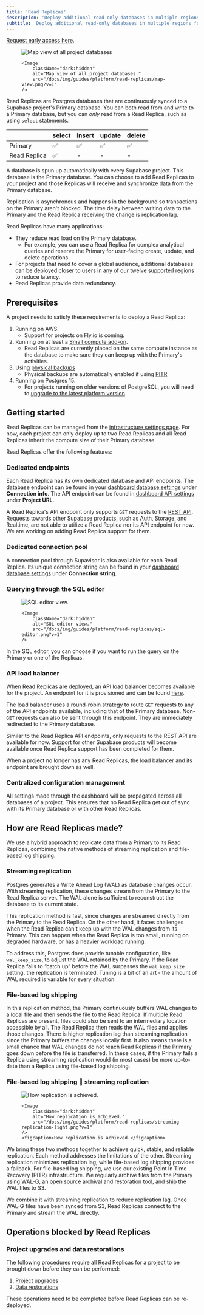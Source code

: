 ```yaml
---
title: 'Read Replicas'
description: 'Deploy additional read-only databases in multiple regions for your project.'
subtitle: 'Deploy additional read-only databases in multiple regions for your project'
---
```


<Admonition type="note" label="Read Replicas are available to organizations on Pro plan and above who have signed up for early access.">

[Request early access here](https://forms.supabase.com/read-replica).

</Admonition>

<figure className="max-w-[700px] mx-auto">
    <Image
        className="hidden dark:block"
        alt="Map view of all project databases"
        src="/docs/img/guides/platform/read-replicas/map-view.png?v=1"
    />

    <Image
        className="dark:hidden"
        alt="Map view of all project databases."
        src="/docs/img/guides/platform/read-replicas/map-view.png?v=1"
    />

</figure>

Read Replicas are Postgres databases that are continuously synced to a Supabase project's Primary database. You can both read from and write to a Primary database, but you can _only_ read from a Read Replica, such as using `select` statements.

|              | select | insert | update | delete |
| ------------ | ------ | ------ | ------ | ------ |
| Primary      | ✅     | ✅     | ✅     | ✅     |
| Read Replica | ✅     | -      | -      | -      |

A database is spun up automatically with every Supabase project. This database is the Primary database. You can choose to add Read Replicas to your project and those Replicas will receive and synchronize data from the Primary database.

Replication is asynchronous and happens in the background so transactions on the Primary aren't blocked. The time delay between writing data to the Primary and the Read Replica receiving the change is replication lag.

Read Replicas have many applications:

- They reduce read load on the Primary database.
  - For example, you can use a Read Replica for complex analytical queries and reserve the Primary for user-facing create, update, and delete operations.
- For projects that need to cover a global audience, additional databases can be deployed closer to users in any of our twelve supported regions to reduce latency.
- Read Replicas provide data redundancy.

## Prerequisites

A project needs to satisfy these requirements to deploy a Read Replica:

1. Running on AWS.
   - Support for projects on Fly.io is coming.
1. Running on at least a [Small compute add-on](/docs/guides/platform/compute-add-ons).
   - Read Replicas are currently placed on the same compute instance as the database to make sure they can keep up with the Primary's activities.
1. Using [physical backups](/docs/guides/platform/backups#point-in-time-recovery)
   - Physical backups are automatically enabled if using [PITR](/docs/guides/platform/backups#point-in-time-recovery)
1. Running on Postgres 15.
   - For projects running on older versions of PostgreSQL, you will need to [upgrade to the latest platform version](/docs/guides/platform/migrating-and-upgrading-projects#pgupgrade).

## Getting started

Read Replicas can be managed from the [infrastructure settings page](https://supabase.com/dashboard/project/_/settings/infrastructure). For now, each project can only deploy up to two Read Replicas and all Read Replicas inherit the compute size of their Primary database.

Read Replicas offer the following features:

### Dedicated endpoints

Each Read Replica has its own dedicated database and API endpoints. The database endpoint can be found in your [dashboard database settings](https://supabase.com/dashboard/project/_/settings/database) under **Connection info**. The API endpoint can be found in [dashboard API settings](https://supabase.com/dashboard/project/_/settings/api) under **Project URL**.

A Read Replica's API endpoint only supports `GET` requests to the [REST API](https://supabase.com/docs/guides/api). Requests towards other Supabase products, such as Auth, Storage, and Realtime, are not able to utilize a Read Replica nor its API endpoint for now. We are working on adding Read Replica support for them.

### Dedicated connection pool

A connection pool through Supavisor is also available for each Read Replica. Its unique connection string can be found in your [dashboard database settings](https://supabase.com/dashboard/project/_/settings/database) under **Connection string**.

### Querying through the SQL editor

<figure className="max-w-[700px] mx-auto">
    <Image
        className="hidden dark:block"
        alt="SQL editor view."
        src="/docs/img/guides/platform/read-replicas/sql-editor.png?v=1"
    />

    <Image
        className="dark:hidden"
        alt="SQL editor view."
        src="/docs/img/guides/platform/read-replicas/sql-editor.png?v=1"
    />

</figure>

In the SQL editor, you can choose if you want to run the query on the Primary or one of the Replicas.

### API load balancer

When Read Replicas are deployed, an API load balancer becomes available for the project. An endpoint for it is provisioned and can be found [here](https://supabase.com/dashboard/project/_/settings/api).

The load balancer uses a round-robin strategy to route `GET` requests to any of the API endpoints available, including that of the Primary database. Non-`GET` requests can also be sent through this endpoint. They are immediately redirected to the Primary database.

Similar to the Read Replica API endpoints, only requests to the REST API are available for now. Support for other Supabase products will become available once Read Replica support has been completed for them.

When a project no longer has any Read Replicas, the load balancer and its endpoint are brought down as well.

### Centralized configuration management

All settings made through the dashboard will be propagated across all databases of a project. This ensures that no Read Replica get out of sync with its Primary database or with other Read Replicas.

## How are Read Replicas made?

We use a hybrid approach to replicate data from a Primary to its Read Replicas, combining the native methods of streaming replication and file-based log shipping.

### Streaming replication

Postgres generates a Write Ahead Log (WAL) as database changes occur. With streaming replication, these changes stream from the Primary to the Read Replica server. The WAL alone is sufficient to reconstruct the database to its current state.

This replication method is fast, since changes are streamed directly from the Primary to the Read Replica. On the other hand, it faces challenges when the Read Replica can't keep up with the WAL changes from its Primary. This can happen when the Read Replica is too small, running on degraded hardware, or has a heavier workload running.

To address this, Postgres does provide tunable configuration, like `wal_keep_size`, to adjust the WAL retained by the Primary. If the Read Replica fails to “catch up” before the WAL surpasses the `wal_keep_size` setting, the replication is terminated. Tuning is a bit of an art - the amount of WAL required is variable for every situation.

### File-based log shipping

In this replication method, the Primary continuously buffers WAL changes to a local file and then sends the file to the Read Replica. If multiple Read Replicas are present, files could also be sent to an intermediary location accessible by all. The Read Replica then reads the WAL files and applies those changes. There is higher replication lag than streaming replication since the Primary buffers the changes locally first. It also means there is a small chance that WAL changes do not reach Read Replicas if the Primary goes down before the file is transferred. In these cases, if the Primary fails a Replica using streaming replication would (in most cases) be more up-to-date than a Replica using file-based log shipping.

### File-based log shipping 🤝 streaming replication

<figure className="max-w-[700px] mx-auto">
    <Image
        className="hidden dark:block"
        alt="How replication is achieved."
        src="/docs/img/guides/platform/read-replicas/streaming-replication-dark.png?v=1"
    />

    <Image
        className="dark:hidden"
        alt="How replication is achieved."
        src="/docs/img/guides/platform/read-replicas/streaming-replication-light.png?v=1"
    />
    <figcaption>How replication is achieved.</figcaption>

</figure>

We bring these two methods together to achieve quick, stable, and reliable replication. Each method addresses the limitations of the other. Streaming replication minimizes replication lag, while file-based log shipping provides a fallback. For file-based log shipping, we use our existing Point In Time Recovery (PITR) infrastructure. We regularly archive files from the Primary using [WAL-G](https://github.com/wal-g/wal-g), an open source archival and restoration tool, and ship the WAL files to S3.

We combine it with streaming replication to reduce replication lag. Once WAL-G files have been synced from S3, Read Replicas connect to the Primary and stream the WAL directly.

## Operations blocked by Read Replicas

### Project upgrades and data restorations

The following procedures require all Read Replicas for a project to be brought down before they can be performed:

1. [Project upgrades](/docs/guides/platform/migrating-and-upgrading-projects#pgupgrade)
1. [Data restorations](/docs/guides/platform/backups#pitr-restoration-process)

These operations need to be completed before Read Replicas can be re-deployed.
